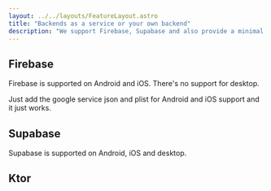 ```yaml
---
layout: ../../layouts/FeatureLayout.astro
title: "Backends as a service or your own backend"
description: "We support Firebase, Supabase and also provide a minimal ready to use Ktor server"
---
```


## Firebase

Firebase is supported on Android and iOS. There's no support for desktop.

Just add the google service json and plist for Android and iOS support and it just works.

## Supabase

Supabase is supported on Android, iOS and desktop.

## Ktor

